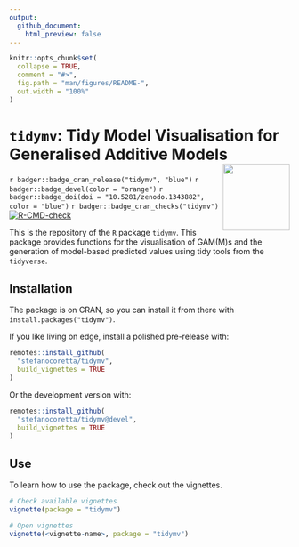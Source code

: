 ```yaml
---
output:
  github_document:
    html_preview: false
---
```


<!-- README.md is generated from README.Rmd. Please edit that file -->

```r
knitr::opts_chunk$set(
  collapse = TRUE,
  comment = "#>",
  fig.path = "man/figures/README-",
  out.width = "100%"
)
```

# `tidymv`: Tidy Model Visualisation for Generalised Additive Models <img src='man/figures/logo.png' style="float: right;" height="120" />

<!-- badges: start -->
`r badger::badge_cran_release("tidymv", "blue")`
`r badger::badge_devel(color = "orange")`
`r badger::badge_doi(doi = "10.5281/zenodo.1343882", color = "blue")`
`r badger::badge_cran_checks("tidymv")`
[![R-CMD-check](https://github.com/stefanocoretta/tidymv/workflows/R-CMD-check/badge.svg)](https://github.com/stefanocoretta/tidymv/actions)
<!-- badges: end -->

This is the repository of the `R` package `tidymv`. This package provides functions for the visualisation of GAM(M)s and the generation of model-based predicted values using tidy tools from the `tidyverse`.

## Installation

The package is on CRAN, so you can install it from there with `install.packages("tidymv")`.

If you like living on edge, install a polished pre-release with:

```r
remotes::install_github(
  "stefanocoretta/tidymv",
  build_vignettes = TRUE
)
```

Or the development version with:

```r
remotes::install_github(
  "stefanocoretta/tidymv@devel",
  build_vignettes = TRUE
)
```

## Use

To learn how to use the package, check out the vignettes.

```r
# Check available vignettes
vignette(package = "tidymv")

# Open vignettes
vignette(<vignette-name>, package = "tidymv")
```

